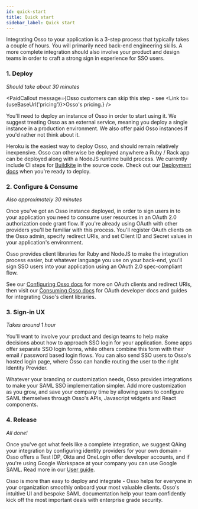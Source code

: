 ```yaml
---
id: quick-start
title: Quick start
sidebar_label: Quick start
---
```



Integrating Osso to your application is a 3-step process that typically takes a couple of hours. You will primarily need back-end engineering skills. A more complete integration should also involve your product and design teams in order to craft a strong sign in experience for SSO users.

### 1. Deploy
_Should take about 30 minutes_

<PaidCallout message={<span>Osso customers can skip this step - see <Link to={useBaseUrl('pricing')}>Osso's pricing</Link>.</span>} />

You'll need to deploy an instance of Osso in order to start using it. We suggest treating Osso as an external service, meaning you deploy a single instance in a production environment. We also offer paid Osso instances if you'd rather not think about it.

Heroku is the easiest way to deploy Osso, and should remain relatively inexpensive. Osso can otherwise be deployed anywhere a Ruby / Rack app can be deployed along with a NodeJS runtime build process. We currently include CI steps for [Buildkite](https://buildkite.com/) in the source code.
Check out our [Deployment docs](/docs/deploy/overview/) when you're ready to deploy.

### 2. Configure & Consume

_Also approximately 30 minutes_

Once you've got an Osso instance deployed, in order to sign users in to your application you need to consume user resources in an OAuth 2.0 authorization code grant flow. If you're already using OAuth with other providers you'll be familiar with this process. You'll register OAuth clients on the Osso admin, specify redirect URIs, and set Client ID and Secret values in your application's environment.

Osso provides client libraries for Ruby and NodeJS to make the integration process easier, but whatever language you use on your back-end, you'll sign SSO users into your application using an OAuth 2.0 spec-compliant flow.

See our [Configuring Osso docs](/docs/consume/overview) for more on OAuth clients and redirect URIs, then visit our [Consuming Osso docs](/docs/consume/overview) for OAuth developer docs and guides for integrating Osso's client libraries.

### 3. Sign-in UX
_Takes around 1 hour_

You'll want to involve your product and design teams to help make decisions about how to approach SSO login for your application. Some apps offer separate SSO login forms, while others combine this form with their email / password based login flows. You can also send SSO users to Osso's hosted login page, where Osso can handle routing the user to the right Identity Provider.

Whatever your branding or customization needs, Osso provides integrations to make your SAML SSO implementation simpler. Add more customization as you grow, and save your company time by allowing users to configure SAML themselves through Osso's APIs, Javascript widgets and React components.

### 4. Release

_All done!_

Once you've got what feels like a complete integration, we suggest QAing your integration by configuring identity providers for your own domain - Osso offers a Test IDP, Okta and OneLogin offer developer accounts, and if you're using Google Workspace at your company you can use Google SAML. Read more in our [User guide](/docs/user-guide/overview).

Osso is more than easy to deploy and integrate - Osso helps for everyone in your organization smoothly onboard your most valuable clients. Osso's intuitive UI and bespoke SAML documentation help your team confidently kick off the most important deals with enterprise grade security.
